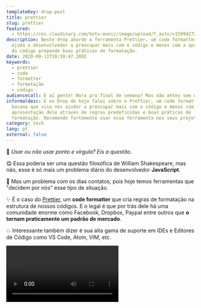```yaml
---
templateKey: drop-post
title: prettier
slug: prettier
featured:
  - https://res.cloudinary.com/beto-muniz/image/upload/f_auto/v1599427283/Titulo_1_klqlv9.jpg
description: Neste drop abordo a ferramenta Prettier, um code formatter que
  ajuda o desenvolvedor a preocupar mais com o código e menos com a apresentação
  do código propondo boas práticas de formatação.
date: 2020-09-11T20:59:47.209Z
keywords:
  - prettier
  - code
  - formatter
  - formatação
  - código
audiencecall: E aí gente! Bora pro final de semana? Mas não antes sem um Drops, né?
informaldesc: E no Drop de hoje falei sobre o Prettier, um code formatter bem
  bacana que visa nos ajudar a preocupar mais com o código e menos com a
  apresentação dele através de regras predefinidas e boas práticas de
  formatação. Recomendo fortemente usar essa ferramenta nos seus projetos.
category: tech
lang: pt
external: false
---
```


<Drop>

🤔 *Usar ou não usar ponto e vírgula? Eis a questão.*

😋 Essa poderia ser uma questão filosófica de William Shakespeare, mas não, esse é só mais um problema diário do desenvolvedor **JavaScript**. 

📣 Mas um problema com os dias contatos, pois hoje temos ferramentas que "decidem por nós" esse tipo  de situação.

✨ É o caso do [Prettier](https://prettier.io/), um **code formatter** que cria regras de formatação na estrutura de nossos códigos. E o legal é que por trás dele há uma comunidade enorme como Facebook, Dropbox, Paypal entre outros que **o tornam praticamente um padrão de mercado**.

💥 Interessante também dizer é sua alta gama de suporte em IDEs e Editores de Código como VS Code, Atom, VIM, etc.

<Video src="https://res.cloudinary.com/beto-muniz/video/upload/v1599427300/Kapture_2020-09-06_at_18.05.00_weoa4h.mp4" />

🗣 E aí? Bora usar essa ferramenta nos seus projetos?

</Drop>